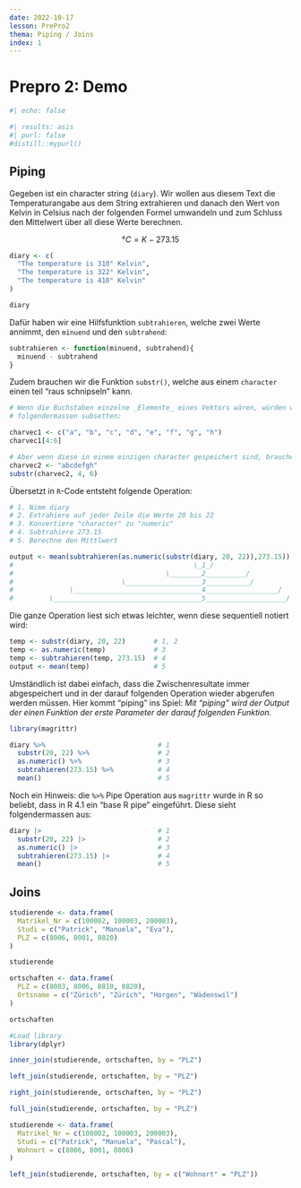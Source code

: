 ```yaml
---
date: 2022-10-17
lesson: PrePro2
thema: Piping / Joins
index: 1
---
```


# Prepro 2: Demo

```r
#| echo: false

#| results: asis
#| purl: false
#distill::mypurl()
```

## Piping

Gegeben ist ein character string (`diary`). Wir wollen aus diesem Text die Temperaturangabe aus dem String extrahieren und danach den Wert von Kelvin in Celsius nach der folgenden Formel umwandeln und zum Schluss den Mittelwert über all diese Werte berechnen.

$$°C = K - 273.15$$

```r
diary <- c(
  "The temperature is 310° Kelvin",
  "The temperature is 322° Kelvin",
  "The temperature is 410° Kelvin"
)

diary
```

Dafür haben wir eine Hilfsfunktion `subtrahieren`, welche zwei Werte annimmt, den `minuend` und den `subtrahend`:

```r
subtrahieren <- function(minuend, subtrahend){
  minuend - subtrahend
}
```

Zudem brauchen wir die Funktion `substr()`, welche aus einem `character` einen teil "raus schnipseln" kann.

```r
# Wenn die Buchstaben einzelne _Elemente_ eines Vektors wären, würden wir diese
# folgendermassen subsetten:

charvec1 <- c("a", "b", "c", "d", "e", "f", "g", "h")
charvec1[4:6]

# Aber wenn diese in einem einzigen character gespeichert sind, brauchen wir substr:
charvec2 <- "abcdefgh"
substr(charvec2, 4, 6)
```

Übersetzt in `R`-Code entsteht folgende Operation:

```r
# 1. Nimm diary
# 2. Extrahiere auf jeder Zeile die Werte 20 bis 22
# 3. Konvertiere "character" zu "numeric"
# 4. Subtrahiere 273.15
# 5. Berechne den Mittlwert

output <- mean(subtrahieren(as.numeric(substr(diary, 20, 22)),273.15))
#                                             \_1_/
#                                      \________2__________/
#                           \___________________3___________/
#              \________________________________4__________________/
#         \_____________________________________5____________________/
```

Die ganze Operation liest sich etwas leichter, wenn diese sequentiell notiert wird:

```r
temp <- substr(diary, 20, 22)       # 1, 2
temp <- as.numeric(temp)            # 3
temp <- subtrahieren(temp, 273.15)  # 4
output <- mean(temp)                # 5
```

Umständlich ist dabei einfach, dass die Zwischenresultate immer abgespeichert und in der darauf folgenden Operation wieder abgerufen werden müssen. Hier kommt "piping" ins Spiel: *Mit "piping" wird der Output der einen Funktion der erste Parameter der darauf folgenden Funktion.*

```r
library(magrittr)

diary %>%                            # 1
  substr(20, 22) %>%                 # 2
  as.numeric() %>%                   # 3 
  subtrahieren(273.15) %>%           # 4
  mean()                             # 5
```

Noch ein Hinweis: die `%>%` Pipe Operation aus `magrittr` wurde in R so beliebt, dass in R 4.1 ein "base R pipe" eingeführt. Diese sieht folgendermassen aus:

```r
diary |>                             # 1
  substr(20, 22) |>                  # 2
  as.numeric() |>                    # 3 
  subtrahieren(273.15) |>            # 4
  mean()                             # 5
```

## Joins

```r
studierende <- data.frame(
  Matrikel_Nr = c(100002, 100003, 200003),
  Studi = c("Patrick", "Manuela", "Eva"),
  PLZ = c(8006, 8001, 8820)
)

studierende

ortschaften <- data.frame(
  PLZ = c(8003, 8006, 8810, 8820),
  Ortsname = c("Zürich", "Zürich", "Horgen", "Wädenswil")
)

ortschaften
```

```r
#Load library
library(dplyr)

inner_join(studierende, ortschaften, by = "PLZ")

left_join(studierende, ortschaften, by = "PLZ")

right_join(studierende, ortschaften, by = "PLZ")

full_join(studierende, ortschaften, by = "PLZ")
```

```r
studierende <- data.frame(
  Matrikel_Nr = c(100002, 100003, 200003),
  Studi = c("Patrick", "Manuela", "Pascal"),
  Wohnort = c(8006, 8001, 8006)
)

left_join(studierende, ortschaften, by = c("Wohnort" = "PLZ"))
```
